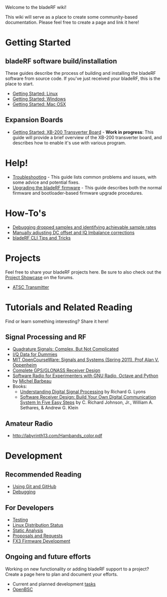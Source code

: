 Welcome to the bladeRF wiki!

This wiki will serve as a place to create some community-based documentation. Please feel free to create a page and link it here!

= Getting Started =

== bladeRF software build/installation ==

These guides describe the process of building and installing the bladeRF software from source code. If you've just received your bladeRF, this is the place to start.

* [[Getting Started: Linux]]
* [[Getting Started: Windows]]
* [[Getting Started: Mac OSX]]

== Expansion Boards ==

* [[Getting Started: XB200 Transverter Board|Getting Started: XB-200 Transverter Board]] - <b>Work in progress</b>: This guide will provide a brief overview of the XB-200 transverter board, and describes how to enable it's use with various program.

= Help! =
* [[Troubleshooting]] - This guide lists common problems and issues, with some advice and potential fixes.
* [[Upgrading-bladeRF-firmware|Upgrading the bladeRF firmware]] - This guide describes both the normal firmware and bootloader-based firmware upgrade procedures.

= How-To's =
* [[Debugging dropped samples and identifying achievable sample rates]]
* [[Manually adjusting DC offset and IQ Imbalance corrections]]
* [[bladeRF CLI Tips and Tricks]]

= Projects =
Feel free to share your bladeRF projects here. Be sure to also check out the  [https://www.nuand.com/forums/viewforum.php?f=8 Project Showcase] on the forums.
* [[ATSC Transmitter]]

= Tutorials and Related Reading =
Find or learn something interesting? Share it here!

== Signal Processing and RF ==
* [http://www.ieee.li/pdf/essay/quadrature_signals.pdf Quadrature Signals: Complex, But Not Complicated]
* [http://whiteboard.ping.se/SDR/IQ I/Q Data for Dummies]
* [http://ocw.mit.edu/resources/res-6-007-signals-and-systems-spring-2011/ MIT OpenCourseWare: Signals and Systems (Spring 2011), Prof Alan V. Oppenheim]
* [http://lea.hamradio.si/~s53mv/navsats/theory.html Complete GPS/GLONASS Receiver Design]
* [http://people.scs.carleton.ca/~barbeau/SDRBook/ Software Radio for Experimenters with GNU Radio, Octave and Python] by [http://people.scs.carleton.ca/~barbeau/ Michel Barbeau]
* Books:
** [http://www.amazon.com/Understanding-Digital-Signal-Processing-Edition/dp/0137027419/ Understanding Digital Signal Processing] by Richard G. Lyons
** [http://www.amazon.com/SOFTWARE-RECEIVER-DESIGN-COMMUNICATIONS-Hardcover/dp/B00IJ7FX44/ Software Receiver Design: Build Your Own Digital Communication System In Five Easy Steps] by C. Richard Johnson, Jr., William A. Sethares, & Andrew G. Klein

== Amateur Radio ==
* [[US Amateur Radio Bands|http://labyrinth13.com/Hambands_color.pdf]]

= Development =
== Recommended Reading ==
* [[git-essentials|Using Git and GitHub]]
* [[Debugging]]

== For Developers ==
* [[Release-testing|Testing]]
* [[Linux Distribution Status]]
* [[Static Analysis]]
* [[Proposals and Requests]]
* [[FX3-Firmware|FX3 Firmware Development]]

== Ongoing and future efforts ==
Working on new functionality or adding bladeRF support to a project? Create a page here to plan and document your efforts.

* Current and planned development [[tasks]]
* [[OpenBSC]]
